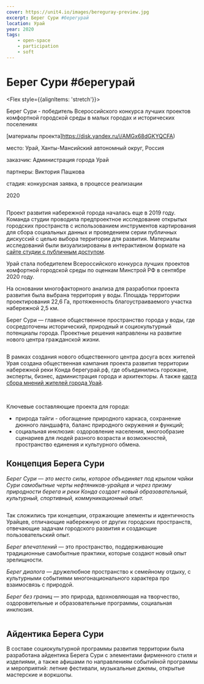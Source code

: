 ```yaml
---
cover: https://unit4.io/images/bereguray-preview.jpg
excerpt: Берег Сури #берегурай
location: Урай
year: 2020
tags:
    - open-space
    - participation
    - soft
---
```

# Берег Сури #берегурай

<Flex style={{alignItems: 'stretch'}}>
<Flex col>

Берег Сури - победитель Всероссийского конкурса лучших проектов комфортной городской среды в малых городах и исторических поселениях

<p style={{flex: '0 1 auto'}}>

[материалы проекта]https://disk.yandex.ru/i/AMGx68dGKYQCFA)
</p>
</Flex>

<div>
<p><BlackHighlight>место:</BlackHighlight> Урай, Ханты-Мансийский автономный округ, Россия</p>

<p><BlackHighlight>заказчик:</BlackHighlight> Администрация города Урай</p>

<p><BlackHighlight>партнеры:</BlackHighlight> Виктория Пашкова</p>

<p><BlackHighlight>стадия:</BlackHighlight> конкурсная заявка, в процессе реализации</p>

2020
</div>
</Flex>

<WideBlock>
<Image src="/images/bereguray-preview.jpg" alt="" /> 
</WideBlock>
 
Проект развития набережной города началась еще в 2019 году. Команда студии проводила предпроектное исследование открытых городских пространств с использованием инструментов картирования для сбора социальных данных и проведением серии публичных дискуссий с целью выбора территории для развития. 
Материалы исследований были визуализированы в интерактивном формате на [сайте студии с публичным доступом](https://uray.unit4.io/).

Урай стала победителем Всероссийского конкурса лучших проектов комфортной городской среды по оценкам Минстрой РФ в сентябре 2020 году.

<Flex>
<div>
<Image src='/images/bereguray-01' alt='' />
</div>

<div>
На основании многофакторного анализа для разработки проекта развития была выбрана территория у воды. Площадь территории проектирования 22,6 Га, протяженность благоустраиваемого участка набережной 2,5 км. 

Берег Сури — главное общественное пространство города у воды, где сосредоточены исторический, природный и социокультурный потенциалы города. Проектные решения направлены на развитие нового центра гражданской жизни. 
</div>
</Flex>

<Image src="/images/bereguray-02.jpg" alt="" /> 

В рамках создания нового общественного центра досуга всех жителей Урая создана общественная кампания проекта развития территории набережной реки Конда берегурай.рф, где объединились горожане, эксперты, бизнес, администрация города и архитекторы. 
А также [карта сбора мнений жителей города Урай](https://mesto.io/bereguray). 

<Carousel> 
    <Image src="/images/bereguray-03-1.jpg" alt="" />
    <Image src="/images/bereguray-03-2.jpg" alt="" />
</Carousel>

Ключевые составляющие проекта для города: 

- природа тайги - обогащение природного каркаса, сохранение дюнного ландшафта, баланс природного окружения и функций;
- социальная инклюзия: оздоровление населения, многообразие сценариев для людей разного возраста и возможностей, пространство единения и культурного обмена.  

## Концепция Берега Сури

_Берег Сури — это место силы, которое объединяет под крылом чайки Сури самобытные черты нефтяников-урайцев и через призму природности берега и реки Конда создает новый образовательный, культурный, спортивный, коммуникационный опыт._
 
<WideBlock>
<Image src="/images/bereguray-04.jpg" alt="" /> 
</WideBlock>
 
Так сложились три концепции, отражающие элементы и идентичность Урайцев, отличающие набережную от других городских пространств, отвечающие задачам городского развития и создающие пользовательский опыт.

*Берег впечатлений* — это пространство, поддерживающие традиционные самобытные практики, которые создают новый опыт зрелищности.

*Берег диалога* — дружелюбное пространство к семейному отдыху, с культурными событиями многонационального характера про взаимосвязь с природой.

*Берег без границ* — это природа, вдохновляющая на творчество, оздоровительные и образовательные программы, социальная инклюзия.

<Image src="/images/bereguray-05.jpg" alt="" /> 

## Айдентика Берега Сури

В составе социокультурной программы развития территории была разработана айдентика Берега Сури с элементами фирменного стиля и изделиями, а также афишами по направлениям событийной программы и мероприятий: летние фестивали, музыкальные джемы, открытые мастерские и воркшопы.

<Image src="/images/bereguray-06.jpg" alt="" /> 
